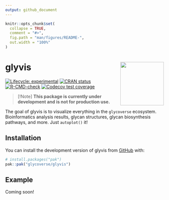 ```yaml
---
output: github_document
---
```


<!-- README.md is generated from README.Rmd. Please edit that file -->

```r
knitr::opts_chunk$set(
  collapse = TRUE,
  comment = "#>",
  fig.path = "man/figures/README-",
  out.width = "100%"
)
```

# glyvis <a href="https://glycoverse.github.io/glyvis/"><img src="man/figures/logo.png" align="right" height="138" /></a>

<!-- badges: start -->
[![Lifecycle: experimental](https://img.shields.io/badge/lifecycle-experimental-orange.svg)](https://lifecycle.r-lib.org/articles/stages.html#experimental)
[![CRAN status](https://www.r-pkg.org/badges/version/glyvis)](https://CRAN.R-project.org/package=glyvis)
[![R-CMD-check](https://github.com/glycoverse/glyvis/actions/workflows/R-CMD-check.yaml/badge.svg)](https://github.com/glycoverse/glyvis/actions/workflows/R-CMD-check.yaml)
[![Codecov test coverage](https://codecov.io/gh/glycoverse/glyvis/graph/badge.svg)](https://app.codecov.io/gh/glycoverse/glyvis)
<!-- badges: end -->

> [!Note]
> **This package is currently under development and is not for production use.**

The goal of glyvis is to visualize everything in the `glycoverse` ecosystem.
Bioinformatics analysis results, glycan structures, glycan biosynthesis pathways, and more.
Just `autoplot()` it!

## Installation

You can install the development version of glyvis from [GitHub](https://github.com/) with:

``` r
# install.packages("pak")
pak::pak("glycoverse/glyvis")
```

## Example

Coming soon!
